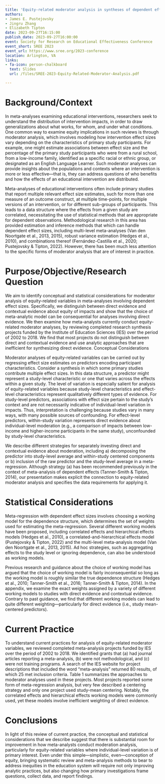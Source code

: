 ```yaml
---
title: 'Equity-related moderator analysis in syntheses of dependent effect sizes: Conceptual and statistical considerations'
authors:
- James E. Pustejovsky
- Jingru Zhang
- Elizabeth Tipton
date: 2023-09-27T16:15:00
publish_date: 2023-09-27T16:00:00
event: Society for Research on Educational Effectiveness Conference
event_short: SREE 2023
event_url: https://www.sree.org/2023-conference
location: Arlington, VA
links:
- fa-icon: person-chalkboard
  text: Slides
  url: /files/SREE-2023-Equity-Related-Moderator-Analysis.pdf

---
```



# Background/Context

In meta-analyses examining educational interventions, researchers seek to understand the distribution of intervention impacts, in order to draw generalizations about what works, for whom, and under what conditions. One common way to examine equity implications in such reviews is through moderator analysis, which involves modeling how intervention effect sizes vary depending on the characteristics of primary study participants. For example, one might estimate associations between effect size and the percentage of the primary study participants who were from a rural school, from a low-income family, identified as a specific racial or ethnic group, or designated as an English Language Learner. Such moderator analyses can provide insights about the populations and contexts where an intervention is more or less effective—that is, they can address questions of who benefits and how the effects of an educational intervention are distributed. 

Meta-analyses of educational interventions often include primary studies that report multiple relevant effect size estimates, such for more than one measure of an outcome construct, at multiple time-points, for multiple versions of an intervention, or for different sub-groups of participants. This leads to a data structure where the effects from a given study are correlated, necessitating the use of statistical methods that are appropriate for dependent observations. Methodological research in this area has provided estimation and inference methods that which can handle dependent effect sizes, including multi-level meta-analyses (Van den Noortgate et al., 2013, 2015), robust variance estimation (Hedges et al., 2010), and combinations thereof (Fernández-Castilla et al., 2020; Pustejovsky & Tipton, 2022). However, there has been much less attention to the specific forms of moderator analysis that are of interest in practice. 

# Purpose/Objective/Research Question

We aim to identify conceptual and statistical considerations for moderator analysis of equity-related variables in meta-analyses involving dependent effect sizes. Specifically, we distinguish between direct evidence and contextual evidence about equity of impacts and show that the choice of meta-analytic model can be consequential for analyses involving direct evidence. We then examine how meta-analysts currently conduct equity-related moderator analyses, by reviewing completed research synthesis projects funded by the Institute of Education Sciences (IES) over the period of 2002 to 2018. We find that most projects do not distinguish between direct and contextual evidence and use analytic approaches that are inefficient for synthesizing direct evidence.
Conceptual Considerations

Moderator analyses of equity-related variables can be carried out by regressing effect size estimates on predictors encoding participant characteristics. Consider a synthesis in which some primary studies contribute multiple effect sizes. In this data structure, a predictor might represent a study-level characteristic or one that varies across the effects within a given study. The level of variation is especially salient for analysis of equity-related variables because study-level characteristics and effect-level characteristics represent qualitatively different types of evidence. For study-level predictors, associations with effect size pertain to the study’s context and are not necessarily indicative of individual-level variation in impacts. Thus, interpretation is challenging because studies vary in many ways, with many possible sources of confounding. For effect-level predictors, within-study variation represents direct evidence about individual-level moderation (e.g., a comparison of impacts between low-income and higher-income participants in the same study), unconfounded by study-level characteristics.

We describe different strategies for separately investing direct and contextual evidence about moderation, including a) decomposing the predictor into study-level average and within-study centered components or b) inclusion of the raw predictor and the study-level average in a meta-regression. Although strategy (a) has been recommended previously in the context of meta-analysis of dependent effects (Tanner-Smith & Tipton, 2014), our presentation makes explicit the connection to equity-related moderator analysis and specifies the data requirements for applying it. 

# Statistical Considerations

Meta-regression with dependent effect sizes involves choosing a working model for the dependence structure, which determines the set of weights used for estimating the meta-regression. Several different working models have been proposed, including correlated effects and hierarchical effects models (Hedges et al., 2010), a correlated-and-hierarchical effects model (Pustejovsky & Tipton, 2022) and the multi-level meta-analysis model (Van den Noortgate et al., 2013, 2015). Ad hoc strategies, such as aggregating effects to the study level or ignoring dependence, can also be understood as working models. 

Previous research and guidance about the choice of working model has argued that the choice of working model is fairly inconsequential so long as the working model is roughly similar the true dependence structure (Hedges et al., 2010; Tanner-Smith et al., 2016; Tanner-Smith & Tipton, 2014). In the appendix, we examine the exact weights assigned by a variety of different working models to studies with direct evidence and contextual evidence. Contrary to past guidance, we find that different working models can lead to quite different weighting—particularly for direct evidence (i.e., study mean-centered predictors).

# Current Practice

To understand current practices for analysis of equity-related moderator variables, we reviewed completed meta-analysis projects funded by IES over the period of 2002 to 2018. We identified grants that (a) had journal articles reporting a meta-analysis, (b) were not methodological, and (c) were not training programs. A search of the IES website for project descriptions that included the word “meta-analysis” returned 80 results, of which 25 met inclusion criteria. Table 1 summarizes the approaches to moderator analyses used in these projects. Most projects reported some form of meta-regression analysis, but very few described a centering strategy and only one project used study-mean centering. Notably, the correlated effects and hierarchical effects working models were commonly used, yet these models involve inefficient weighting of direct evidence.  

# Conclusions

In light of this review of current practice, the conceptual and statistical considerations that we describe suggest that there is substantial room for improvement in how meta-analysts conduct moderation analysis, particularly for equity-related variables where individual-level variation is of primary interest. Even under this simple—simplistic, even—conception of equity, bringing systematic review and meta-analysis methods to bear to address inequities in the education system will require not only improving analytic practices, but also changing how primary investigations frame questions, collect data, and report findings.

